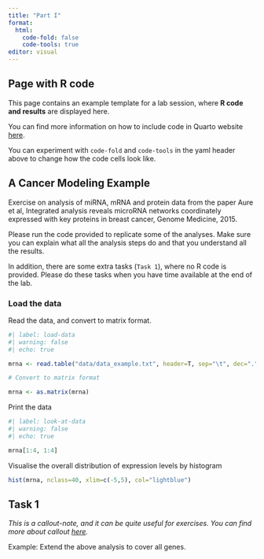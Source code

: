 ```yaml
---
title: "Part I"
format: 
  html:
    code-fold: false
    code-tools: true
editor: visual
---
```


::: callout-tip
## Page with R code

This page contains an example template for a lab session, where **R code and results** are displayed here.

You can find more information on how to include code in Quarto website [here](https://quarto.org/docs/reference/cells/cells-knitr.html).

You can experiment with `code-fold` and `code-tools` in the yaml header above to change how the code cells look like.
:::

## A Cancer Modeling Example

Exercise on analysis of miRNA, mRNA and protein data from the paper Aure et al, Integrated analysis reveals microRNA networks coordinately expressed with key proteins in breast cancer, Genome Medicine, 2015.

Please run the code provided to replicate some of the analyses. Make sure you can explain what all the analysis steps do and that you understand all the results.

In addition, there are some extra tasks (`Task 1`), where no R code is provided. Please do these tasks when you have time available at the end of the lab.

### Load the data

Read the data, and convert to matrix format.

```r
#| label: load-data
#| warning: false
#| echo: true

mrna <- read.table("data/data_example.txt", header=T, sep="\t", dec=".")

# Convert to matrix format

mrna <- as.matrix(mrna)
```

Print the data

```r
#| label: look-at-data
#| warning: false
#| echo: true

mrna[1:4, 1:4]
```

Visualise the overall distribution of expression levels by histogram

```r
hist(mrna, nclass=40, xlim=c(-5,5), col="lightblue")
```

::: callout-note
## Task 1

*This is a callout-note, and it can be quite useful for exercises. You can find more about callout [here](https://quarto.org/docs/authoring/callouts.html).*

Example: Extend the above analysis to cover all genes.
:::
